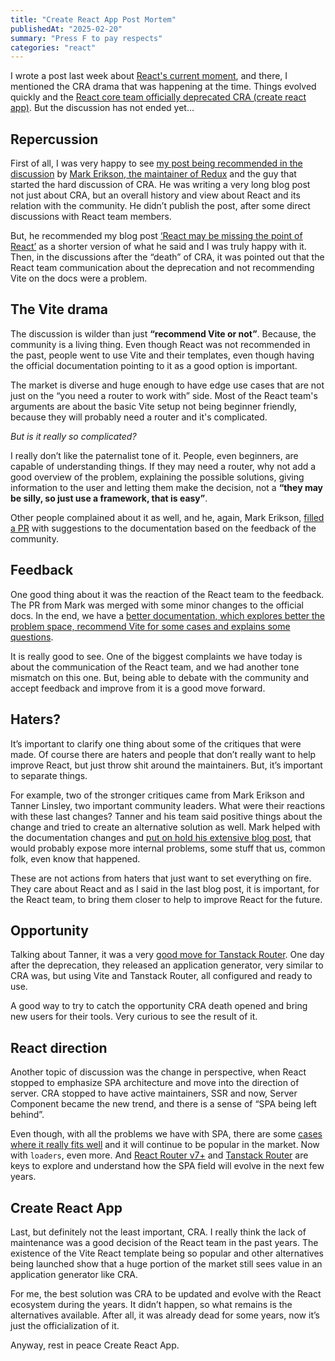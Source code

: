 ```yaml
---
title: "Create React App Post Mortem"
publishedAt: "2025-02-20"
summary: "Press F to pay respects"
categories: "react"
---
```


I wrote a post last week about [React's current moment](https://www.felgus.dev/blog/react-issues), and there, I mentioned the CRA drama that was happening at the time. Things evolved quickly and the [React core team officially deprecated CRA (create react app)](https://react.dev/blog/2025/02/14/sunsetting-create-react-app). But the discussion has not ended yet…

## Repercussion

First of all, I was very happy to see [my post being recommended in the discussion](https://bsky.app/profile/acemarke.dev/post/3lif66rqsm32c) by [Mark Erikson, the maintainer of Redux](https://blog.isquaredsoftware.com/about/) and the guy that started the hard discussion of CRA. He was writing a very long blog post not just about CRA, but an overall history and view about React and its relation with the community. He didn’t publish the post, after some direct discussions with React team members.

But, he recommended my blog post [‘React may be missing the point of React’](https://www.felgus.dev/blog/react-issues) as a shorter version of what he said and I was truly happy with it. Then, in the discussions after the “death” of CRA, it was pointed out that the React team communication about the deprecation and not recommending Vite on the docs were a problem.

## The Vite drama

The discussion is wilder than just **“recommend Vite or not”**. Because, the community is a living thing. Even though React was not recommended in the past, people went to use Vite and their templates, even though having the official documentation pointing to it as a good option is important.

The market is diverse and huge enough to have edge use cases that are not just on the “you need a router to work with” side. Most of the React team's arguments are about the basic Vite setup not being beginner friendly, because they will probably need a router and it's complicated.

*But is it really so complicated?*

I really don’t like the paternalist tone of it. People, even beginners, are capable of understanding things. If they may need a router, why not add a good overview of the problem, explaining the possible solutions, giving information to the user and letting them make the decision, not a **“they may be silly, so just use a framework, that is easy”**.

Other people complained about it as well, and he, again, Mark Erikson, [filled a PR](https://github.com/reactjs/react.dev/pull/7618) with suggestions to the documentation based on the feedback of the community.


## Feedback

One good thing about it was the reaction of the React team to the feedback. The PR from Mark was merged with some minor changes to the official docs. In the end, we have a [better documentation, which explores better the problem space, recommend Vite for some cases and explains some questions](https://github.com/reactjs/react.dev/pull/7618). 

It is really good to see. One of the biggest complaints we have today is about the communication of the React team, and we had another tone mismatch on this one. But, being able to debate with the community and accept feedback and improve from it is a good move forward.

## Haters?

It’s important to clarify one thing about some of the critiques that were made. Of course there are haters and people that don’t really want to help improve React, but just throw shit around the maintainers. But, it’s important to separate things. 

For example, two of the stronger critiques came from Mark Erikson and Tanner Linsley, two important community leaders. What were their reactions with these last changes? Tanner and his team said positive things about the change and tried to create an alternative solution as well. Mark helped with the documentation changes and [put on hold his extensive blog post](https://bsky.app/profile/acemarke.dev/post/3lif66rqsm32c), that would probably expose more internal problems, some stuff that us, common folk, even know that happened.

These are not actions from haters that just want to set everything on fire. They care about React and as I said in the last blog post, it is important, for the React team, to bring them closer to help to improve React for the future.

## Opportunity

Talking about Tanner, it was a very [good move for Tanstack Router](https://bsky.app/profile/tannerlinsley.com/post/3lif6fdpzkw2s). One day after the deprecation, they released an application generator, very similar to CRA was, but using Vite and Tanstack Router, all configured and ready to use. 

A good way to try to catch the opportunity CRA death opened and bring new users for their tools. Very curious to see the result of it.

## React direction

Another topic of discussion was the change in perspective, when React stopped to emphasize SPA architecture and move into the direction of server. CRA stopped to have active maintainers, SSR and now, Server Component became the new trend, and there is a sense of “SPA being left behind”. 

Even though, with all the problems we have with SPA, there are some [cases where it really fits well](https://www.felgus.dev/blog/react-stack-2025#rendering-strategies) and it will continue to be popular in the market. Now with `loaders`, even more. And [React Router v7+](https://reactrouter.com) and [Tanstack Router](https://tanstack.com/router/latest) are keys to explore and understand how the SPA field will evolve in the next few years.

## Create React App

Last, but definitely not the least important, CRA. I really think the lack of maintenance was a good decision of the React team in the past years. The existence of the Vite React template being so popular and other alternatives being launched show that a huge portion of the market still sees value in an application generator like CRA.

For me, the best solution was CRA to be updated and evolve with the React ecosystem during the years. It didn’t happen, so what remains is the alternatives available. After all, it was already dead for some years, now it’s just the officialization of it.

Anyway, rest in peace Create React App.